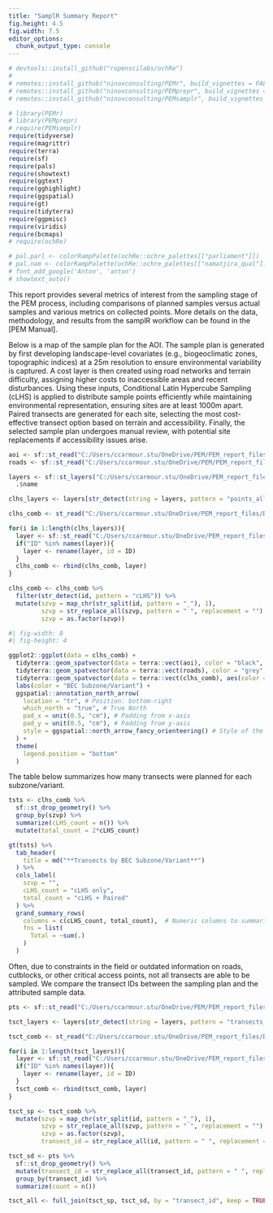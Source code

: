 ```yaml
---
title: "SamplR Summary Report"
fig.height: 4.5
fig.width: 7.5
editor_options: 
  chunk_output_type: console
---
```


```r

# devtools::install_github("ropenscilabs/ochRe")
# 
# remotes::install_github("ninoxconsulting/PEMr", build_vignettes = FALSE)
# remotes::install_github("ninoxconsulting/PEMprepr", build_vignettes = FALSE)
# remotes::install_github("ninoxconsulting/PEMsamplr", build_vignettes = FALSE)

# library(PEMr)
# library(PEMprepr)
# require(PEMsamplr)
require(tidyverse)
require(magrittr)
require(terra)
require(sf)
require(pals)
require(showtext)
require(ggtext)
require(gghighlight)
require(ggspatial)
require(gt)
require(tidyterra)
require(ggpmisc)
require(viridis)
require(bcmaps)
# require(ochRe)
```

```r

# pal.parl <- colorRampPalette(ochRe::ochre_palettes[["parliament"]])
# pal.nam <- colorRampPalette(ochRe::ochre_palettes[["namatjira_qual"]])
# font_add_google('Anton', 'anton')
# showtext_auto()

```

This report provides several metrics of interest from the sampling stage of the PEM process, including comparisons of planned samples versus actual samples and various metrics on collected points. More details on the data, methodology, and results from the samplR workflow can be found in the \[PEM Manual\].

Below is a map of the sample plan for the AOI. The sample plan is generated by first developing landscape-level covariates (e.g., biogeoclimatic zones, topographic indices) at a 25m resolution to ensure environmental variability is captured. A cost layer is then created using road networks and terrain difficulty, assigning higher costs to inaccessible areas and recent disturbances. Using these inputs, Conditional Latin Hypercube Sampling (cLHS) is applied to distribute sample points efficiently while maintaining environmental representation, ensuring sites are at least 1000m apart. Paired transects are generated for each site, selecting the most cost-effective transect option based on terrain and accessibility. Finally, the selected sample plan undergoes manual review, with potential site replacements if accessibility issues arise.

```r

aoi <- sf::st_read("C:/Users/ccarmour.stu/OneDrive/PEM/PEM_report_files/PEM_report_files/DateCreek_AOI/base_layers/aoi.gpkg")
roads <- sf::st_read("C:/Users/ccarmour.stu/OneDrive/PEM/PEM_report_files/PEM_report_files/DateCreek_AOI/base_layers/roads_vetted.gpkg")

layers <- sf::st_layers("C:/Users/ccarmour.stu/OneDrive/PEM_report_files/DateCreek_AOI/transect_layout/s1_sampling.gpkg") %>%
  .$name

clhs_layers <- layers[str_detect(string = layers, pattern = "points_all$")]

clhs_comb <- st_read("C:/Users/ccarmour.stu/OneDrive/PEM_report_files/DateCreek_AOI/transect_layout/s1_sampling.gpkg") %>% filter(FALSE)

for(i in 1:length(clhs_layers)){
  layer <- sf::st_read("C:/Users/ccarmour.stu/OneDrive/PEM_report_files/DateCreek_AOI/transect_layout/s1_sampling.gpkg", layer = clhs_layers[i])
  if("ID" %in% names(layer)){
    layer <- rename(layer, id = ID)
  }
  clhs_comb <- rbind(clhs_comb, layer)
}

clhs_comb <- clhs_comb %>%
  filter(str_detect(id, pattern = "cLHS")) %>%
  mutate(szvp = map_chr(str_split(id, pattern = "_"), 1),
         szvp = str_replace_all(szvp, pattern = " ", replacement = ""),
         szvp = as.factor(szvp))

```

```r

#| fig-width: 8
#| fig-height: 4

ggplot2::ggplot(data = clhs_comb) +
  tidyterra::geom_spatvector(data = terra::vect(aoi), color = "black", fill = "transparent") +
  tidyterra::geom_spatvector(data = terra::vect(roads), color = "grey", fill = "transparent") +
  tidyterra::geom_spatvector(data = terra::vect(clhs_comb), aes(color = szvp), size = 3) +
  labs(color = "BEC Subzone/Variant") +
  ggspatial::annotation_north_arrow(
    location = "tr", # Position: bottom-right
    which_north = "true", # True North
    pad_x = unit(0.5, "cm"), # Padding from x-axis
    pad_y = unit(0.5, "cm"), # Padding from y-axis
    style = ggspatial::north_arrow_fancy_orienteering() # Style of the arrow
  ) +
  theme(
    legend.position = "bottom"
  )


```

The table below summarizes how many transects were planned for each subzone/variant.

```r

tsts <- clhs_comb %>%
  sf::st_drop_geometry() %>%
  group_by(szvp) %>%
  summarize(cLHS_count = n()) %>%
  mutate(total_count = 2*cLHS_count)

gt(tsts) %>%
  tab_header(
    title = md("**Transects by BEC Subzone/Variant**")
  ) %>%
  cols_label(
    szvp = "",
    cLHS_count = "cLHS only",
    total_count = "cLHS + Paired"
  ) %>%
  grand_summary_rows(
    columns = c(cLHS_count, total_count),  # Numeric columns to summarize
    fns = list(
      Total = ~sum(.)
    )
  )

```

Often, due to constraints in the field or outdated information on roads, cutblocks, or other critical access points, not all transects are able to be sampled. We compare the transect IDs between the sampling plan and the attributed sample data.

```r

pts <- sf::st_read("C:/Users/ccarmour.stu/OneDrive/PEM/PEM_report_files/PEM_report_files/DateCreek_AOI/trainingData/att_5m/s1_transect_all_pts_att.gpkg")

tsct_layers <- layers[str_detect(string = layers, pattern = "transects_all$")]

tsct_comb <- st_read("C:/Users/ccarmour.stu/OneDrive/PEM_report_files/DateCreek_AOI/transect_layout/s1_sampling.gpkg") %>% filter(FALSE)

for(i in 1:length(tsct_layers)){
  layer <- sf::st_read("C:/Users/ccarmour.stu/OneDrive/PEM_report_files/DateCreek_AOI/transect_layout/s1_sampling.gpkg", layer = tsct_layers[i])
  if("ID" %in% names(layer)){
    layer <- rename(layer, id = ID)
  }
  tsct_comb <- rbind(tsct_comb, layer)
}

tsct_sp <- tsct_comb %>%
  mutate(szvp = map_chr(str_split(id, pattern = "_"), 1),
         szvp = str_replace_all(szvp, pattern = " ", replacement = ""),
         szvp = as.factor(szvp),
         transect_id = str_replace_all(id, pattern = " ", replacement = ""))

tsct_sd <- pts %>%
  sf::st_drop_geometry() %>%
  mutate(transect_id = str_replace_all(transect_id, pattern = " ", replacement = "")) %>%
  group_by(transect_id) %>%
  summarize(count = n())

tsct_all <- full_join(tsct_sp, tsct_sd, by = "transect_id", keep = TRUE) %>% filter(str_detect(transect_id.x, pattern = "cLHS"))


```

